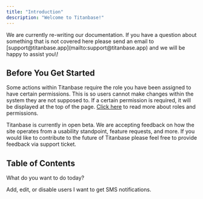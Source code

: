 ```yaml
---
title: "Introduction"
description: "Welcome to Titanbase!"
---
```


<Danger>
  We are currently re-writing our documentation. If you have a question about something that is not covered here please send an email to [support@titanbase.app](mailto:support@titanbase.app) and we will be happy to assist you\!
</Danger>

## Before You Get Started

Some actions within Titanbase require the role you have been assigned to have certain permissions. This is so users cannot make changes within the system they are not supposed to. If a certain permission is required, it will be displayed at the top of the page. [Click here](/roles/index) to read more about roles and permissions.

Titanbase is currently in open beta. We are accepting feedback on how the site operates from a usability standpoint, feature requests, and more. If you would like to contribute to the future of Titanbase please feel free to provide feedback via support ticket.

## Table of Contents

What do you want to do today?

<Columns cols={2}>
  <Card title="Manage Users" icon="user-gear" href="/user-management/about">
    Add, edit, or disable users
  </Card>
  <Card title="Verify my Phone Number" icon="sparkles" href="/profile/phone-verification">
    I want to get SMS notifications.
  </Card>
</Columns>